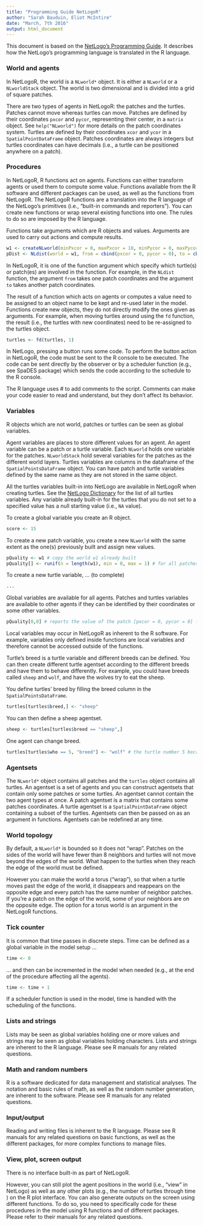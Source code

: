 ```yaml
---
title: "Programming Guide NetLogoR"
author: "Sarah Bauduin, Eliot McIntire"
date: "March, 7th 2016"
output: html_document
---
```


This document is based on the [NetLogo’s Programming Guide](https://ccl.northwestern.edu/netlogo/docs/programming.html). It describes how the NetLogo’s programming language is translated in the R language.


### World and agents

In NetLogoR, the world is a `NLworld*` object. It is either a `NLworld` or a `NLworldStack` object. The world is two dimensional and is divided into a grid of square patches. 

There are two types of agents in NetLogoR: the patches and the turtles. Patches cannot move whereas turtles can move. Patches are defined by their coordinates `pxcor` and `pycor`, representing their center, in a `matrix` object. See `help("NLworld")` for more details on the patch coordinates system. Turtles are defined by their coordinates `xcor` and `ycor` in a `SpatialPointDataFrame` object. Patches coordinates are always integers but turtles coordinates can have decimals (i.e., a turtle can be positioned anywhere on a patch).


### Procedures

In NetLogoR, R functions act on agents. Functions can either transform agents or used them to compute some value. Functions available from the R software and different packages can be used, as well as the functions from NetLogoR. The NetLogoR functions are a translation into the R language of the NetLogo’s primitives (i.e., “built-in commands and reporters”). You can create new functions or wrap several existing functions into one. The rules to do so are imposed by the R language.  

Functions take arguments which are R objects and values. Arguments are used to carry out actions and compute results.
```r
w1 <- createNLworld(minPxcor = 0, maxPxcor = 10, minPycor = 0, maxPycor = 10) # create a world according to the given extent
pDist <- NLdist(world = w1, from = cbind(pxcor = 0, pycor = 0), to = cbind(pxcor = 1, pycor = 1) # report the distance between the patch [pxcor = 0, pycor = 0] and the patch [pxcor = 1, pycor = 1]
```

In NetLogoR, it is one of the function argument which specify which turtle(s) or patch(es) are involved in the function. For example, in the `NLdist` function, the argument `from` takes one patch coordinates and the argument `to` takes another patch coordinates.

The result of a function which acts on agents or computes a value need to be assigned to an object name to be kept and re-used later in the model. Functions create new objects, they do not directly modify the ones given as arguments. For example, when moving turtles around using the `fd` function, the result (i.e., the turtles with new coordinates) need to be re-assigned to the turtles object.
```r
turtles <- fd(turtles, 1)
```

In NetLogo, pressing a button runs some code. To perform the button action in NetLogoR, the code must be sent to the R console to be executed. The code can be sent directly by the observer or by a scheduler function (e.g., see SpaDES package) which sends the code according to the schedule to the R console.

The R language uses # to add comments to the script. Comments can make your code easier to read and understand, but they don't affect its behavior.


### Variables

R objects which are not world, patches or turtles can be seen as global variables.

Agent variables are places to store different values for an agent. An agent variable can be a patch or a turtle variable. Each `NLworld` holds one variable for the patches. `NLworldStack` hold several variables for the patches as the different world layers. Turtles variables are columns in the dataframe of the `SpatialPointsDataFrame` object. You can have patch and turtle variables defined by the same name as they are not stored in the same object. 

All the turtles variables built-in into NetLogo are available in NetLogoR when creating turtles. See the [NetLogo Dictionary](https://ccl.northwestern.edu/netlogo/docs/dictionary.html) for the list of all turtles variables. Any variable already built-in for the turtles that you do not set to a specified value has a null starting value (i.e., `NA` value).

To create a global variable you create an R object.  
```r
score <- 15
```

To create a new patch variable, you create a new `NLworld` with the same extent as the one(s) previously built and assign new values. 
```r
pQuality <- w1 # copy the world w1 already built
pQuality[] <- runif(n = length(w1), min = 0, max = 1) # for all patches, assign a random value between 0 and 1
```

To create a new turtle variable, ... (to complete) 
```r
...
```

Global variables are available for all agents. Patches and turtles variables are available to other agents if they can be identified by their coordinates or some other variables.
```r
pQuality[0,0] # reports the value of the patch [pxcor = 0, pycor = 0] for the variable held by pQuality. This value can then be used by any other agents
```

Local variables may occur in NetLogoR as inherent to the R software. For example, variables only defined inside functions are local variables and therefore cannot be accessed outside of the functions.

Turtle’s breed is a turtle variable and different breeds can be defined. You can then create different turtle agentset according to the different breeds and have them to behave differently. For example, you could have breeds called `sheep` and `wolf`, and have the wolves try to eat the sheep.

You define turtles' breed by filling the breed column in the `SpatialPointsDataFrame`.
```r
turtles[turtles$breed,] <- "sheep"
```

You can then define a sheep agentset.
```r
sheep <- turtles[turtles$breed == "sheep",]
```

One agent can change breed.
```r
turtles[turtles$who == 5, "breed"] <- "wolf" # the turtle number 5 became wolf
```


### Agentsets

The `NLworld*` object contains all patches and the `turtles` object contains all turtles. An agentset is a set of agents and you can construct agentsets that contain only some patches or some turtles. An agentset cannot contain the two agent types at once. A patch agentset is a matrix that contains some patches coordinates. A turtle agentset is a `SpatialPointDataFrame` object containing a subset of the turtles. Agentsets can then be passed on as an argument in functions. Agentsets can be redefined at any time. 


### World topology

By default, a `NLworld*` is bounded so it does not "wrap". Patches on the sides of the world will have fewer than 8 neighbors and turtles will not move beyond the edges of the world. What happen to the turtles when they reach the edge of the world must be defined. 

However you can make the world a torus (“wrap”), so that when a turtle moves past the edge of the world, it disappears and reappears on the opposite edge and every patch has the same number of neighbor patches. If you're a patch on the edge of the world, some of your neighbors are on the opposite edge. The option for a torus world is an argument in the NetLogoR functions.


### Tick counter

It is common that time passes in discrete steps.
Time can be defined as a global variable in the model setup ...
```r
time <- 0
```
... and then can be incremented in the model when needed (e.g., at the end of the procedure affecting all the agents).  
```r
time <- time + 1
```

If a scheduler function is used in the model, time is handled with the scheduling of the functions. 


### Lists and strings

Lists may be seen as global variables holding one or more values and strings may be seen as global variables holding characters. Lists and strings are inherent to the R language. Please see R manuals for any related questions.


### Math and random numbers

R is a software dedicated for data management and statistical analyses. The notation and basic rules of math, as well as the random number generation, are inherent to the software. Please see R manuals for any related questions.


### Input/output

Reading and writing files is inherent to the R language. Please see R manuals for any related questions on basic functions, as well as the different packages, for more complex functions to manage files.


### View, plot, screen output

There is no interface built-in as part of NetLogoR. 

However, you can still plot the agent positions in the world (i.e., “view” in NetLogo) as well as any other plots (e.g., the number of turtles through time ) on the R plot interface. You can also generate outputs on the screen using different functions. To do so, you need to specifically code for these procedures in the model using R functions and of different packages. Please refer to their manuals for any related questions.
